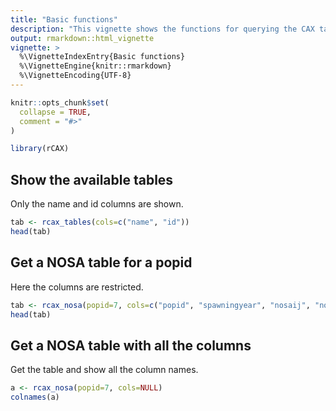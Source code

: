 ```yaml
---
title: "Basic functions"
description: "This vignette shows the functions for querying the CAX tables."
output: rmarkdown::html_vignette
vignette: >
  %\VignetteIndexEntry{Basic functions}
  %\VignetteEngine{knitr::rmarkdown}
  %\VignetteEncoding{UTF-8}
---
```


```r
knitr::opts_chunk$set(
  collapse = TRUE,
  comment = "#>"
)
```

```r
library(rCAX)
```

## Show the available tables

Only the name and id columns are shown.
```r
tab <- rcax_tables(cols=c("name", "id"))
head(tab)
```

## Get a NOSA table for a popid

Here the columns are restricted.
```r
tab <- rcax_nosa(popid=7, cols=c("popid", "spawningyear", "nosaij", "nosaej"))
head(tab)
```

## Get a NOSA table with all the columns

Get the table and show all the column names.
```r
a <- rcax_nosa(popid=7, cols=NULL)
colnames(a)
```
